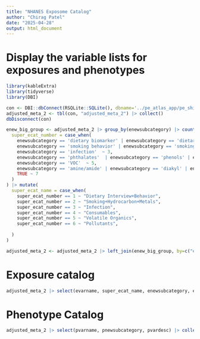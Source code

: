 ```yaml
---
title: "NHANES Exposome Catalog"
author: "Chirag Patel"
date: "2025-04-28"
output: html_document
---
```



# Display the variable lists for exposures and phenotypes

```r
library(kableExtra)
library(tidyverse)
library(DBI)

con <- DBI::dbConnect(RSQLite::SQLite(), dbname='../pe_atlas_app/pe_shiny_2.sqlite')
adjusted_meta_2 <- tbl(con, "adjusted_meta_2") |> collect()
dbDisconnect(con)

```

```r
enew_big_group <- adjusted_meta_2 |> group_by(enewsubcategory) |> count() |> ungroup() |> mutate(
  super_ecat_number = case_when(
    enewsubcategory == 'dietary biomarker' | enewsubcategory == 'dietary interview' | enewsubcategory == 'supplements'    ~ 1,
    enewsubcategory == 'smoking behavior' | enewsubcategory == 'smoking biomarker' | enewsubcategory == 'hydrocarbon' | enewsubcategory == 'heavy metals'   ~ 2,
    enewsubcategory == 'infection'  ~ 3,
    enewsubcategory == 'phthalates'  | enewsubcategory == 'phenols' | enewsubcategory == 'polyfluoro' ~ 4,
    enewsubcategory == 'VOC'  ~ 5,
    enewsubcategory == 'amine/amide' | enewsubcategory == 'diakyl' | enewsubcategory == 'organochlorine' | enewsubcategory == 'organophosphate' | enewsubcategory == 'priority pesticide' |   enewsubcategory == 'pyrethroid'   ~ 6,
    TRUE ~ 7
  )
) |> mutate(
  super_ecat_name = case_when(
    super_ecat_number == 1 ~ "Dietary Interview+Behavior",
    super_ecat_number == 2 ~ "Smoking+Hydrocarbon+Metals",
    super_ecat_number == 3 ~ "Infection",
    super_ecat_number == 4 ~ "Consumables",
    super_ecat_number == 5 ~ "Volatile Organics",
    super_ecat_number == 6 ~ "Pollutants",
    
  ) 
)

adjusted_meta_2 <- adjusted_meta_2 |> left_join(enew_big_group, by=c("enewsubcategory"))


```

# Exposure catalog
```r
adjusted_meta_2 |> select(evarname, super_ecat_name, enewsubcategory, evardesc) |> unique() |> rename(nhanes_name=evarname, Category=super_ecat_name, Subcategory=enewsubcategory, Description=evardesc) |> kbl() |> kable_styling()
```


# Phenotype Catalog

```r

adjusted_meta_2 |> select(pvarname, pnewsubcategory, pvardesc) |> collect() |> unique() |> rename(nhanes_name=pvarname, Category=pnewsubcategory, Description=pvardesc) |> kbl() |> kable_styling()

```



